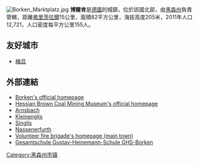 [[Image:Borken_Marktplatz.jpg|right]]
'''博爾肯'''是[[德國|德國]]的城鎮，位於該國北部，由[[黑森州|黑森州]]負責管轄，距離[[弗里茨拉爾|弗里茨拉爾]]15公里，面積82平方公里，海拔高度205米，2011年人口12,721，人口密度每平方公里155人。

==友好城市==
* {{FRA}} [[梅吕|梅吕]]

==外部連結==
* [http://www.borken-hessen.de/ Borken's official homepage] {{Wayback|url=http://www.borken-hessen.de/ |date=20210115200211 }}
* [http://www.braunkohle-bergbaumuseum.de/ Hessian Brown Coal Mining Museum's official homepage] {{Wayback|url=http://www.braunkohle-bergbaumuseum.de/ |date=20210126014902 }}
* [http://www.borken-arnsbach.de Arnsbach] {{Wayback|url=http://www.borken-arnsbach.de/ |date=20201129011126 }}
* [https://web.archive.org/web/20070526111302/http://www.kleinenglis.de/ Kleinenglis]
* [https://web.archive.org/web/20060219175909/http://www.singlis.de/ Singlis]
* [https://web.archive.org/web/20060524192203/http://www.nassenerfurth.de/ Nassenerfurth]
* [https://web.archive.org/web/20180808113047/http://feuerwehr-borken-hessen.de/ Volunteer fire brigade's homepage (main town)]
* [http://www.ghs-borken.de/ Gesamtschule Gustav-Heinemann-Schule GHS-Borken] {{Wayback|url=http://www.ghs-borken.de/ |date=20201205221240 }}

{{Authority control}}
{{Germany-geo-stub}}
[[Category:黑森州市镇|Category:黑森州市镇]]